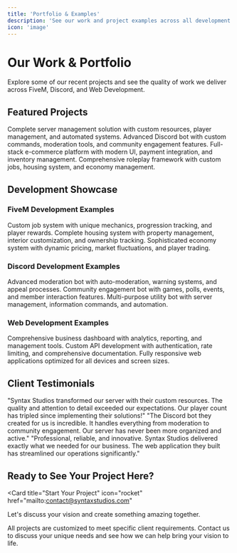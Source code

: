 ```yaml
---
title: 'Portfolio & Examples'
description: 'See our work and project examples across all development areas'
icon: 'image'
---
```


# Our Work & Portfolio

Explore some of our recent projects and see the quality of work we deliver across FiveM, Discord, and Web Development.

## Featured Projects

<CardGroup cols={2}>
  <Card title="FiveM Server Management System" icon="gamepad">
    Complete server management solution with custom resources, player management, and automated systems.
  </Card>
  <Card title="Discord Community Bot" icon="comments">
    Advanced Discord bot with custom commands, moderation tools, and community engagement features.
  </Card>
  <Card title="E-commerce Web Application" icon="shopping-cart">
    Full-stack e-commerce platform with modern UI, payment integration, and inventory management.
  </Card>
  <Card title="FiveM Roleplay Framework" icon="users">
    Comprehensive roleplay framework with custom jobs, housing system, and economy management.
  </Card>
</CardGroup>

## Development Showcase

### FiveM Development Examples

<Expandable title="Custom Resource Development">
  <ResponseField name="Advanced Job System" type="string">
    Custom job system with unique mechanics, progression tracking, and player rewards.
  </ResponseField>
  <ResponseField name="Housing System" type="string">
    Complete housing system with property management, interior customization, and ownership tracking.
  </ResponseField>
  <ResponseField name="Economy Management" type="string">
    Sophisticated economy system with dynamic pricing, market fluctuations, and player trading.
  </ResponseField>
</Expandable>

### Discord Development Examples

<Expandable title="Bot Development">
  <ResponseField name="Moderation Bot" type="string">
    Advanced moderation bot with auto-moderation, warning systems, and appeal processes.
  </ResponseField>
  <ResponseField name="Community Bot" type="string">
    Community engagement bot with games, polls, events, and member interaction features.
  </ResponseField>
  <ResponseField name="Utility Bot" type="string">
    Multi-purpose utility bot with server management, information commands, and automation.
  </ResponseField>
</Expandable>

### Web Development Examples

<Expandable title="Web Applications">
  <ResponseField name="Business Dashboard" type="string">
    Comprehensive business dashboard with analytics, reporting, and management tools.
  </ResponseField>
  <ResponseField name="API Integration" type="string">
    Custom API development with authentication, rate limiting, and comprehensive documentation.
  </ResponseField>
  <ResponseField name="Mobile-Responsive Design" type="string">
    Fully responsive web applications optimized for all devices and screen sizes.
  </ResponseField>
</Expandable>

## Client Testimonials

<Quote author="Server Owner" title="FiveM Server">
  "Syntax Studios transformed our server with their custom resources. The quality and attention to detail exceeded our expectations. Our player count has tripled since implementing their solutions!"
</Quote>

<Quote author="Community Manager" title="Discord Server">
  "The Discord bot they created for us is incredible. It handles everything from moderation to community engagement. Our server has never been more organized and active."
</Quote>

<Quote author="Business Owner" title="Web Application">
  "Professional, reliable, and innovative. Syntax Studios delivered exactly what we needed for our business. The web application they built has streamlined our operations significantly."
</Quote>

## Ready to See Your Project Here?

<Card
  title="Start Your Project"
  icon="rocket"
  href="mailto:contact@syntaxstudios.com"
>
  Let's discuss your vision and create something amazing together.
</Card>

<Note>
All projects are customized to meet specific client requirements. Contact us to discuss your unique needs and see how we can help bring your vision to life.
</Note>
